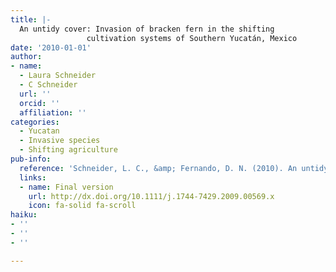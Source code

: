 ```yaml
---
title: |-
  An untidy cover: Invasion of bracken fern in the shifting
                 cultivation systems of Southern Yucatán, Mexico
date: '2010-01-01'
author:
- name:
  - Laura Schneider
  - C Schneider
  url: ''
  orcid: ''
  affiliation: ''
categories:
  - Yucatan
  - Invasive species
  - Shifting agriculture
pub-info:
  reference: 'Schneider, L. C., &amp; Fernando, D. N. (2010). An untidy cover: Invasion of bracken fern in the shifting cultivation systems of Southern Yucat&aacute;n, Mexico. <em>Biotropica</em>, <em>42</em>(1), 41&ndash;48.'
  links:
  - name: Final version
    url: http://dx.doi.org/10.1111/j.1744-7429.2009.00569.x
    icon: fa-solid fa-scroll
haiku:
- ''
- ''
- ''

---
```

